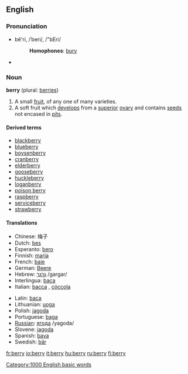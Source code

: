 ==English==
===Pronunciation===
*bĕ'ri, /ˈberi/, /"bEri/
*:'''Homophones''': [[bury]]
*{{audio|en-us-berry.ogg|Audio (US)}}

===Noun===
'''berry''' (plural: [[berries]])

#A small [[fruit]], of any one of many varieties.
#A soft fruit which [[develop]]s from a [[superior]] [[ovary]] and contains [[seed]]s not encased in [[pit]]s.

====Derived terms====
*[[blackberry]]
*[[blueberry]]
*[[boysenberry]]
*[[cranberry]]
*[[elderberry]]
*[[gooseberry]]
*[[huckleberry]]
*[[loganberry]]
*[[poison berry]]
*[[raspberry]]
*[[serviceberry]]
*[[strawberry]]

====Translations====
{{top}}
*Chinese: 梅子
*Dutch: [[bes]] {{f}}
*Esperanto: [[bero]]
*Finnish: [[marja]]
*French: [[baie]] {{f}}
*German: [[Beere]] {{f}}
*Hebrew: [[:he:גרגר|גרגר]] /gargar/
*Interlingua: [[baca]]
*Italian: [[bacca]] {{f}}, [[cóccola]]
{{mid}}
*Latin: [[baca]] {{f}}
*Lithuanian: [[uoga]] {{f}}
*Polish: [[jagoda]] {{f}}
*Portuguese: [[baga]] {{f}}
*[[Russian]]: [[:ry:ягода|ягода]] /yagoda/
*Slovene: [[jagoda]] {{f}}
*Spanish: [[baya]] {{f}}
*Swedish: [[bär]]
{{bottom}}




[[Category:1000 English basic words]]

[[fr:berry]]
[[io:berry]]
[[it:berry]]
[[hu:berry]]
[[ru:berry]]
[[fi:berry]]